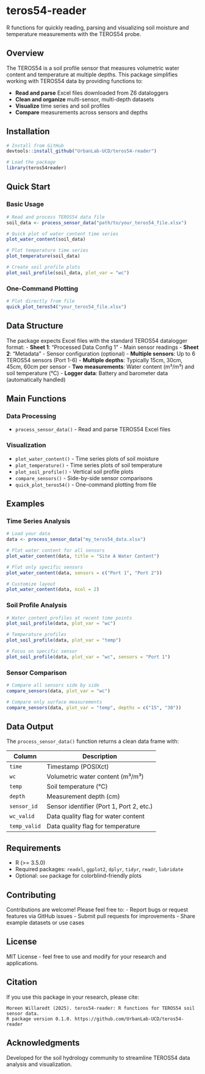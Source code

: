 # teros54-reader

R functions for quickly reading, parsing and visualizing soil moisture and temperature measurements with the TEROS54 probe.

## Overview

The TEROS54 is a soil profile sensor that measures volumetric water content and temperature at multiple depths. This package simplifies working with TEROS54 data by providing functions to:

- **Read and parse** Excel files downloaded from Z6 dataloggers
- **Clean and organize** multi-sensor, multi-depth datasets  
- **Visualize** time series and soil profiles
- **Compare** measurements across sensors and depths

## Installation

```r
# Install from GitHub
devtools::install_github("UrbanLab-UCD/teros54-reader")

# Load the package
library(teros54reader)
```

## Quick Start

### Basic Usage

```r
# Read and process TEROS54 data file
soil_data <- process_sensor_data("path/to/your_teros54_file.xlsx")

# Quick plot of water content time series
plot_water_content(soil_data)

# Plot temperature time series
plot_temperature(soil_data)

# Create soil profile plots
plot_soil_profile(soil_data, plot_var = "wc")
```

### One-Command Plotting

```r
# Plot directly from file
quick_plot_teros54("your_teros54_file.xlsx")
```

## Data Structure

The package expects Excel files with the standard TEROS54 datalogger format:
- **Sheet 1**: "Processed Data Config 1" - Main sensor readings
- **Sheet 2**: "Metadata" - Sensor configuration (optional)
- **Multiple sensors**: Up to 6 TEROS54 sensors (Port 1-6)
- **Multiple depths**: Typically 15cm, 30cm, 45cm, 60cm per sensor
- **Two measurements**: Water content (m³/m³) and soil temperature (°C)
- **Logger data**: Battery and barometer data (automatically handled)

## Main Functions

### Data Processing

- `process_sensor_data()` - Read and parse TEROS54 Excel files

### Visualization

- `plot_water_content()` - Time series plots of soil moisture
- `plot_temperature()` - Time series plots of soil temperature  
- `plot_soil_profile()` - Vertical soil profile plots
- `compare_sensors()` - Side-by-side sensor comparisons
- `quick_plot_teros54()` - One-command plotting from file

## Examples

### Time Series Analysis

```r
# Load your data
data <- process_sensor_data("my_teros54_data.xlsx")

# Plot water content for all sensors
plot_water_content(data, title = "Site A Water Content")

# Plot only specific sensors
plot_water_content(data, sensors = c("Port 1", "Port 2"))

# Customize layout
plot_water_content(data, ncol = 2)
```

### Soil Profile Analysis

```r
# Water content profiles at recent time points
plot_soil_profile(data, plot_var = "wc")

# Temperature profiles
plot_soil_profile(data, plot_var = "temp")

# Focus on specific sensor
plot_soil_profile(data, plot_var = "wc", sensors = "Port 1")
```

### Sensor Comparison

```r
# Compare all sensors side by side
compare_sensors(data, plot_var = "wc")

# Compare only surface measurements
compare_sensors(data, plot_var = "temp", depths = c("15", "30"))
```

## Data Output

The `process_sensor_data()` function returns a clean data frame with:

| Column | Description |
|--------|-------------|
| `time` | Timestamp (POSIXct) |
| `wc` | Volumetric water content (m³/m³) |
| `temp` | Soil temperature (°C) |
| `depth` | Measurement depth (cm) |
| `sensor_id` | Sensor identifier (Port 1, Port 2, etc.) |
| `wc_valid` | Data quality flag for water content |
| `temp_valid` | Data quality flag for temperature |

## Requirements

- R (>= 3.5.0)
- Required packages: `readxl`, `ggplot2`, `dplyr`, `tidyr`, `readr`, `lubridate`
- Optional: `see` package for colorblind-friendly plots

## Contributing

Contributions are welcome! Please feel free to:
- Report bugs or request features via GitHub issues
- Submit pull requests for improvements
- Share example datasets or use cases

## License

MIT License - feel free to use and modify for your research and applications.

## Citation

If you use this package in your research, please cite:

```
Moreen Willaredt (2025). teros54-reader: R functions for TEROS54 soil sensor data. 
R package version 0.1.0. https://github.com/UrbanLab-UCD/teros54-reader
```

## Acknowledgments

Developed for the soil hydrology community to streamline TEROS54 data analysis and visualization.